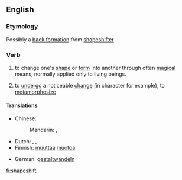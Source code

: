 ==English==

===Etymology===
Possibly a [[back formation]] from [[shapeshifter]]

===Verb===
{{en-verb|shapeshifts|shapeshifting|shapeshifted|shapeshifted}}
# to change one's [[shape]] or [[form]] into another through often [[magical]] means, normally applied only to living beings.
# {{figurative}} to [[undergo]] a noticeable [[change]] (in character for example), to [[metamorphosize]]

====Translations====
{{trans-top|change shape}}
* Chinese:
*: Mandarin: {{tø|cmn|变身|tr=bianshen|sc=Hans}}, {{tø|cmn|變身|sc=Hans}}
* Dutch: {{t|nl|transfigureren}}, {{t|nl|metamorfoseren}}, {{t|nl|gedaante wisselen}}
* Finnish: [[muuttaa]] [[muoto]]a
{{trans-mid}}
* German: [[gestaltwandeln]]
{{trans-bottom}}

[[fi:shapeshift]]